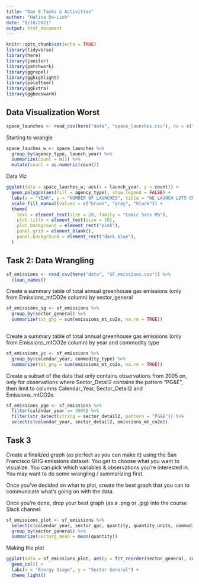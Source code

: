 ```yaml
---
title: "Day 8 Tasks & Activities"
author: "Halina Do-Linh"
date: "8/18/2021"
output: html_document
---
```


```r
knitr::opts_chunk$set(echo = TRUE)
library(tidyverse)
library(here)
library(janitor)
library(patchwork)
library(ggrepel)
library(gghighlight)
library(paletteer)
library(ggExtra)
library(ggbeeswarm)
```

## Data Visualization Worst
```r
space_launches <- read_csv(here("data", "space_launches.csv"), na = c("#VALUE!", " "))
```

Starting to wrangle
```r
space_lauches_w <- space_launches %>% 
  group_by(agency_type, launch_year) %>% 
  summarize(count = n()) %>% 
  mutate(count = as.numeric(count))

```

Data Viz
```r
ggplot(data = space_lauches_w, aes(x = launch_year, y = count)) +
  geom_polygon(aes(fill = agency_type), show.legend = FALSE) +
  labs(x = "YEAR", y = "NUMBER OF LAUNCHES", title = "WE LAUNCH LOTS OF ROCKETS!") +
  scale_fill_manual(values = c("brown", "gray", "black")) +
  theme(
    text = element_text(size = 20, family = "Comic Sans MS"),
    plot.title = element_text(size = 10),
    plot.background = element_rect("pink"),
    panel.grid = element_blank(),
    panel.background = element_rect("dark blue"),
  )

```
## Task 2: Data Wrangling
```r
sf_emissions <- read_csv(here("data", "SF_emissions.csv")) %>% 
  clean_names()

```

Create a summary table of total annual greenhouse gas emissions (only from Emissions_mtCO2e column) by sector_general
```r
sf_emissions_sg <- sf_emissions %>% 
  group_by(sector_general) %>% 
  summarize(tot_ghg = sum(emissions_mt_co2e, na.rm = TRUE))
  
```

Create a summary table of total annual greenhouse gas emissions (only from Emissions_mtCO2e column) by year and commodity type
```r
sf_emissions_yc <- sf_emissions %>% 
  group_by(calendar_year, commodity_type) %>% 
  summarize(tot_ghg = sum(emissions_mt_co2e, na.rm = TRUE))
```

Create a subset of the data that only contains observations from 2005 on, only for observations where Sector_Detail2 contains the pattern “PG&E”, then limit to columns Calendar_Year, Sector_Detail2 and Emissions_mtCO2e.
```r
sf_emissions_pge <- sf_emissions %>% 
  filter(calendar_year == 2005) %>% 
  filter(str_detect(string = sector_detail2, pattern = "PG&E")) %>% 
  select(c(calendar_year, sector_detail2, emissions_mt_co2e))
```

## Task 3

Create a finalized graph (as perfect as you can make it) using the San Francisco GHG emissions dataset. You get to choose what you want to visualize. You can pick which variables & observations you’re interested in. You may want to do some wrangling / summarizing first.

Once you’ve decided on what to plot, create the best graph that you can to communicate what’s going on with the data.

Once you’re done, drop your best graph (as a .png or .jpg) into the course Slack channel.

```r
sf_emissions_plot <- sf_emissions %>% 
  select(c(calendar_year, sector_gpc, quantity, quantity_units, commodity_type, sector_general)) %>% 
  group_by(sector_general) %>% 
  summarize(sectorg_mean = mean(quantity))
```

Making the plot
```r
ggplot(data = sf_emissions_plot, aes(y = fct_reorder(sector_general, sectorg_mean), x = sectorg_mean)) +
  geom_col() +
  labs(x = "Energy Usage", y = "Sector General") +
  theme_light()
```

